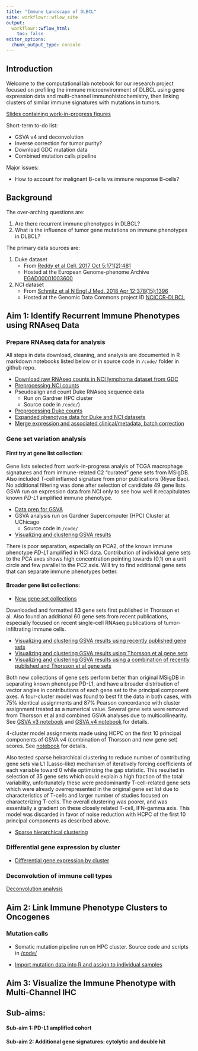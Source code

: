 ```yaml
---
title: "Immune Landscape of DLBCL"
site: workflowr::wflow_site
output:
  workflowr::wflow_html:
    toc: false
editor_options:
  chunk_output_type: console
---
```


## Introduction
Welcome to the computational lab notebook for our research project focused on profiling the immune microenvironment of DLBCL using gene expression data and multi-channel immunohistochemistry, then linking clusters of similar immune signatures with mutations in tumors.

[Slides containing work-in-progress figures](https://docs.google.com/presentation/d/1sKzira205EXmpdX3D1h6Hy_67gWcaE9-PLBPEcOIE5g/edit?usp=sharing)

Short-term to-do list:

* GSVA v4 and deconvolution
* Inverse correction for tumor purity?
* Download GDC mutation data
* Combined mutation calls pipeline

Major issues:

* How to account for malignant B-cells vs immune response B-cells?

## Background

The over-arching questions are:

1. Are there recurrent immune phenotypes in DLBCL?
2. What is the influence of tumor gene mutations on immune phenotypes in DLBCL?

The primary data sources are:

1. Duke dataset
    * From [Reddy et al Cell. 2017 Oct 5;171(2):481](https://www.ncbi.nlm.nih.gov/pubmed/28985567)
    * Hosted at the European Genome-phenome Archive [EGAD00001003600](https://www.ebi.ac.uk/ega/datasets/EGAD00001003600)
2. NCI dataset 
    * From [Schmitz et al N Engl J Med. 2018 Apr 12;378(15):1396](https://www.ncbi.nlm.nih.gov/pubmed/?term=29641966)  
    * Hosted at the Genomic Data Commons project ID [NCICCR-DLBCL](https://portal.gdc.cancer.gov/projects/NCICCR-DLBCL)

## Aim 1: Identify Recurrent Immune Phenotypes using RNAseq Data

### Prepare RNAseq data for analysis

All steps in data download, cleaning, and analysis are documented in R markdown notebooks listed below or in source code in `/code/` folder in github repo.

* [Download raw RNAseq counts in NCI lymphoma dataset from GDC](gdc_download.html)
* [Preprocessing NCI counts](preprocessing_count_data.html)
* Pseudoalign and count Duke RNAseq sequence data
  * Run on Gardner HPC cluster
  * Source code in `/code/`)
* [Preprocessing Duke counts](dukedata.html)
* [Expanded phenotype data for Duke and NCI datasets](ext_pheno.html)
* [Merge expression and associated clinical/metadata, batch correction](merge.html)

### Gene set variation analysis

#### First try at gene list collection:

Gene lists selected from work-in-progress analyis of TCGA macrophage signatures and from immune-related C2 "curated" gene sets from MSigDB. Also included T-cell inflamed signature from prior publications (Riyue Bao). No additional filtering was done after selection of candidate 49 gene lists. GSVA run on expression data from NCI only to see how well it recapitulates known _PD-L1_ amplified immune phenotype.

* [Data prep for GSVA](enrichment.html)
* GSVA analysis run on Gardner Supercomputer (HPC) Cluster at UChicago
  * Source code in `/code/`
* [Visualizing and clustering GSVA results](clustering_enrichment_scores.html)

There is poor separation, especially on PCA2, of the known immune phenotype _PD-L1_ amplified in NCI data. Contribution of individual gene sets to the PCA axes shows high concentration pointing towards (0,1) on a unit circle and few parallel to the PC2 axis. Will try to find additional gene sets that can separate immune phenotypes better.

#### Broader gene list collections:

* [New gene set collections](newgs.html)

Downloaded and formatted 83 gene sets first published in Thorsson et al. Also found an additional 60 gene sets from recent publications, especially focused on recent single-cell RNAseq publications of tumor-infiltrating immune cells.

* [Visualizing and clustering GSVA results using recently published gene sets](visualizing_gsva_scores_2.html)
* [Visualizing and clustering GSVA results using Thorsson et al gene sets](visualizing_gsva_scores_3.html)
* [Visualizing and clustering GSVA results using a combination of recently published and Thorsson et al gene sets](visualizing_gsva_scores_4.html)

Both new collections of gene sets perform better than original MSigDB in separating known phenotype PD-L1, and have a broader distribution of vector angles in contributions of each gene set to the principal component axes. A four-cluster model was found to best fit the data in both cases, with 75% identical assignments and 87% Pearson concordance with cluster assignment treated as a numerical value. Several gene sets were removed from Thorsson et al and combined GSVA analyses due to multicollinearity. See [GSVA v3 notebook](visualizing_gsva_scores_3.html) and [GSVA v4 notebook](visualizing_gsva_scores_4.html) for details.

4-cluster model assignments made using HCPC on the first 10 principal components of GSVA v4 (combination of Thorsson and new gene set) scores. See [notebook]((visualizing_gsva_scores_4.html)) for details. 

Also tested sparse heirarchical clustering to reduce number of contributing gene sets via L1 (Lasso-like) mechanism of iteratively forcing coefficients of each variable toward 0 while optimizing the gap statistic. This resulted in selection of 35 gene sets which could explain a high fraction of the total variability, unfortunately these were predominantly T-cell-related gene sets which were already overrepresented in the original gene set list due to characteristics of T-cells and larger number of studies focused on characterizing T-cells. The overall clustering was poorer, and was essentially a gradient on these closely related T-cell, IFN-gamma axis. This model was discarded in favor of noise reduction with HCPC of the first 10 principal components as described above. 

* [Sparse hierarchical clustering](sparse_clustering.html)

### Differential gene expression by cluster

* [Differential gene expression by cluster](cluster_dge.html)

### Deconvolution of immune cell types

[Deconvolution analysis](deconvolution.html)

## Aim 2: Link Immune Phenotype Clusters to Oncogenes

### Mutation calls

* Somatic mutation pipeline run on HPC cluster. Source code and scripts in [/code/](https://github.com/mleukam/dlbcl_landscape/tree/master/code)

* [Import mutation data into R and assign to individual samples](assign_mutations.Rmd)

## Aim 3: Visualize the Immune Phenotype with Multi-Channel IHC

## Sub-aims:

#### Sub-aim 1: PD-L1 amplified cohort

#### Sub-aim 2: Additional gene signatures: cytolytic and double hit
